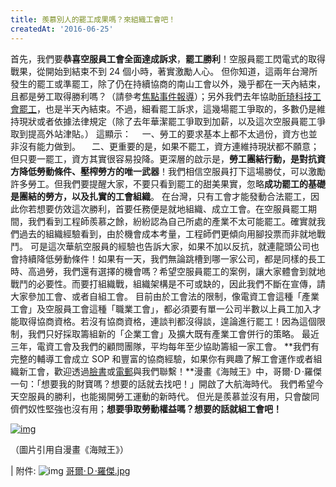 ---
title: 羨慕別人的罷工成果嗎？來組織工會吧！
createdAt: '2016-06-25'
---

首先，我們要**恭喜空服員工會全面達成訴求**，**罷工勝利**！空服員罷工閃電式的取得戰果，從開始到結束不到 24 個小時，著實激勵人心。 但你知道，這兩年台灣所發生的罷工或準罷工，除了仍在持續協商的南山工會以外，幾乎都在一天內結束，且都是勞工取得勝利嗎？（請參考[焦點事件報導](http://www.eventsinfocus.org/news/758)）；另外我們去年協助[昕琦科技工會罷工](http://www.tueeit.org.tw/announce/2015-05-23)，也是半天內結束。不過，細看罷工訴求，這幾場罷工爭取的，多數仍是維持現狀或者依據法律規定（除了去年華潔罷工爭取到加薪，以及這次空服員罷工爭取到提高外站津貼。） 這顯示： 　一、勞工的要求基本上都不太過份，資方也並非沒有能力做到。 　二、更重要的是，如果不罷工，資方連維持現狀都不願意；但只要一罷工，資方其實很容易投降。更深層的啟示是，**勞工團結行動，是對抗資方降低勞動條件、壓榨勞方的唯一武器**！我們相信空服員打下這場勝仗，可以激勵許多勞工。但我們要提醒大家，不要只看到罷工的甜美果實，忽略**成功罷工的基礎是團結的勞方，以及扎實的工會組織**。 在台灣，只有工會才能發動合法罷工，因此你若想要仿效這次勝利，首要任務便是就地組織、成立工會。在空服員罷工期間，我們看到工程師羨慕之餘，紛紛認為自己所處的產業不太可能罷工。確實就我們過去的組織經驗看到，由於機會成本考量，工程師們更傾向用腳投票而非就地戰鬥。 可是這次華航空服員的經驗也告訴大家，如果不加以反抗，就連龍頭公司也會持續降低勞動條件！如果有一天，我們無論跳槽到哪一家公司，都是同樣的長工時、高過勞，我們還有選擇的機會嗎？希望空服員罷工的案例，讓大家體會到就地戰鬥的必要性。而要打組織戰，組織架構是不可或缺的，因此我們不斷在宣傳，請大家參加工會、或者自組工會。 目前由於工會法的限制，像電資工會這種「產業工會」及空服員工會這種「職業工會」，都必須要有單一公司半數以上員工加入才能取得協商資格。若沒有協商資格，連談判都沒得談，遑論進行罷工！因為這個限制，我們只好採取籌組新的「企業工會」及擴大既有產業工會併行的策略。 最近三年，電資工會及我們的顧問團隊，平均每年至少協助籌組一家工會。 **我們有完整的輔導工會成立 SOP 和豐富的協商經驗，如果你有興趣了解工會運作或者組織新工會，歡迎透過[臉書](https://www.facebook.com/TUEEIT/)或[電郵](mailto:tueeit@gmail.com)與我們聯繫！**漫畫《海賊王》中，哥爾‧Ｄ‧羅傑一句：「想要我的財寶嗎？想要的話就去找吧！」開啟了大航海時代。 我們希望今天空服員的勝利，也能揭開勞工運動的新時代。 但光是羨慕並沒有用，只會酸同儕們奴性堅強也沒有用；**想要爭取勞動權益嗎？想要的話就組工會吧！**

[![img](http://www.tueeit.org.tw/_/rsrc/1466827823663/announce/20160625/%E5%93%A5%E7%88%BE%E2%80%A7%EF%BC%A4%E2%80%A7%E7%BE%85%E5%82%91.jpg)](http://www.tueeit.org.tw/announce/20160625/哥爾‧Ｄ‧羅傑.jpg?attredirects=0)

（圖片引用自漫畫《海賊王》）

| 附件: ![img](http://www.tueeit.org.tw/_/rsrc/1626333723000/system/app/images/attach_icons/icon_img.gif) [哥爾‧Ｄ‧羅傑.jpg](http://www.tueeit.org.tw/announce/20160625/哥爾‧Ｄ‧羅傑.jpg)
